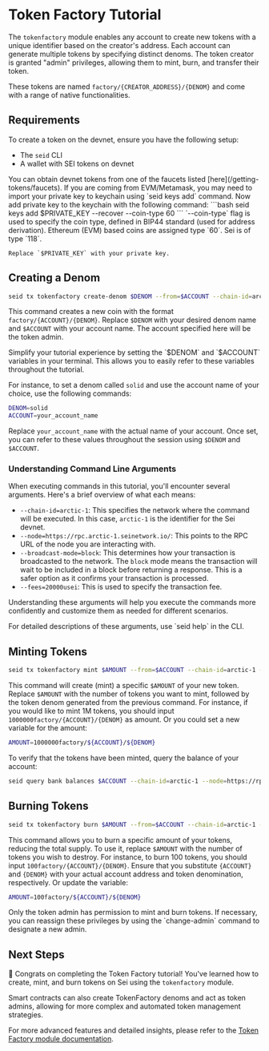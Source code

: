 
# Token Factory Tutorial

The `tokenfactory` module enables any account to create new tokens with a unique identifier based on the creator's address. Each account can generate multiple tokens by specifying distinct denoms. The token creator is granted "admin" privileges, allowing them to mint, burn, and transfer their token.

These tokens are named `factory/{CREATOR_ADDRESS}/{DENOM}` and come with a range of native functionalities.

## Requirements

To create a token on the devnet, ensure you have the following setup:

- The `seid` CLI
- A wallet with SEI tokens on devnet

<Callout type="info">
  You can obtain devnet tokens from one of the faucets listed
  [here](/getting-tokens/faucets).
</Callout>

<Callout type="warning">
    If you are coming from EVM/Metamask, you may need to import your private key to keychain using `seid keys add` command.
    Now add private key to the keychain with the following command:
    ```bash
    seid keys add $PRIVATE_KEY --recover --coin-type 60
    ```
    `--coin-type` flag is used to specify the coin type, defined in BIP44 standard (used for address derivation).
    Ethereum (EVM) based coins are assigned type `60`. Sei is of type `118`.

    Replace `$PRIVATE_KEY` with your private key.
</Callout>

## Creating a Denom

```bash copy
seid tx tokenfactory create-denom $DENOM --from=$ACCOUNT --chain-id=arctic-1 --node=https://rpc.arctic-1.seinetwork.io/ --broadcast-mode=block --fees=20000usei
```

This command creates a new coin with the format `factory/{ACCOUNT}/{DENOM}`. Replace `$DENOM` with your desired denom name and `$ACCOUNT` with your account name. The account specified here will be the token admin.

<Callout>
Simplify your tutorial experience by setting the `$DENOM` and `$ACCOUNT` variables in your terminal. This allows you to easily refer to these variables throughout the tutorial.

For instance, to set a denom called `solid` and use the account name of your choice, use the following commands:

```bash code
DENOM=solid
ACCOUNT=your_account_name
```

Replace `your_account_name` with the actual name of your account. Once set, you can refer to these values throughout the session using `$DENOM` and `$ACCOUNT`.

</Callout>

### Understanding Command Line Arguments

When executing commands in this tutorial, you'll encounter several arguments. Here's a brief overview of what each means:

- `--chain-id=arctic-1`: This specifies the network where the command will be executed. In this case, `arctic-1` is the identifier for the Sei devnet.
- `--node=https://rpc.arctic-1.seinetwork.io/`: This points to the RPC URL of the node you are interacting with.
- `--broadcast-mode=block`: This determines how your transaction is broadcasted to the network. The `block` mode means the transaction will wait to be included in a block before returning a response. This is a safer option as it confirms your transaction is processed.
- `--fees=20000usei`: This is used to specify the transaction fee.

Understanding these arguments will help you execute the commands more confidently and customize them as needed for different scenarios.

<Callout type="info">
  For detailed descriptions of these arguments, use `seid help` in the CLI.
</Callout>

## Minting Tokens

```bash copy
seid tx tokenfactory mint $AMOUNT --from=$ACCOUNT --chain-id=arctic-1 --node=https://rpc.arctic-1.seinetwork.io/ --broadcast-mode=block --fees=20000usei
```

This command will create (mint) a specific `$AMOUNT` of your new token. Replace `$AMOUNT` with the number of tokens you want to mint, followed by the token denom generated from the previous command.
<Callout>
For instance, if you would like to mint 1M tokens, you should input `1000000factory/{ACCOUNT}/{DENOM}` as amount.
Or you could set a new variable for the amount:
```bash
AMOUNT=1000000factory/${ACCOUNT}/${DENOM}
```
</Callout>

To verify that the tokens have been minted, query the balance of your account:

```bash copy
seid query bank balances $ACCOUNT --chain-id=arctic-1 --node=https://rpc.arctic-1.seinetwork.io/
```

## Burning Tokens

```bash copy
seid tx tokenfactory burn $AMOUNT --from=$ACCOUNT --chain-id=arctic-1 --node=https://rpc.arctic-1.seinetwork.io/ --broadcast-mode=block --fees=20000usei
```

This command allows you to burn a specific amount of your tokens, reducing the total supply. To use it, replace `$AMOUNT` with the number of tokens you wish to destroy.
<Callout>
For instance, to burn 100 tokens, you should input `100factory/{ACCOUNT}/{DENOM}`. Ensure that you substitute `{ACCOUNT}` and `{DENOM}` with your actual account address and token denomination, respectively.
Or update the variable:
```bash
AMOUNT=100factory/${ACCOUNT}/${DENOM}
```
</Callout>
<Callout type="info">
  Only the token admin has permission to mint and burn tokens. If necessary, you
  can reassign these privileges by using the `change-admin` command to designate
  a new admin.
</Callout>

## Next Steps

🎉 Congrats on completing the Token Factory tutorial! You've learned how to create, mint, and burn tokens on Sei using the `tokenfactory` module.

<Callout>
  Smart contracts can also create TokenFactory denoms and act as token admins,
  allowing for more complex and automated token management strategies.
</Callout>

For more advanced features and detailed insights, please refer to the [Token Factory module documentation](https://github.com/sei-protocol/sei-chain/tree/main/x/tokenfactory).

<HelpCallout />
